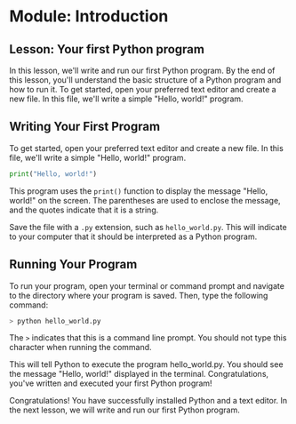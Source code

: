 # Module: Introduction

## Lesson: Your first Python program

In this lesson, we'll write and run our first Python program. By the end of this lesson, you'll understand the basic structure of a Python program and how to run it.
To get started, open your preferred text editor and create a new file. In this file, we'll write a simple "Hello, world!" program.

## Writing Your First Program

To get started, open your preferred text editor and create a new file. In this file, we'll write a simple "Hello, world!" program.

```python
print("Hello, world!")
```

This program uses the `print()` function to display the message "Hello, world!" on the screen. The parentheses are used to enclose the message, and the quotes indicate that it is a string.

Save the file with a `.py` extension, such as `hello_world.py`. This will indicate to your computer that it should be interpreted as a Python program.

## Running Your Program

To run your program, open your terminal or command prompt and navigate to the directory where your program is saved. Then, type the following command:

```bash
> python hello_world.py
```

The `>` indicates that this is a command line prompt. You should not type this character when running the command.

This will tell Python to execute the program hello_world.py. You should see the message "Hello, world!" displayed in the terminal.
Congratulations, you've written and executed your first Python program!

Congratulations! You have successfully installed Python and a text editor. In the next lesson, we will write and run our first Python program.
